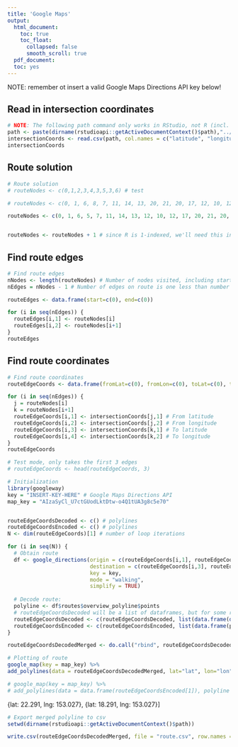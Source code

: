 ```yaml
---
title: 'Google Maps'
output:
  html_document:
    toc: true
    toc_float:
      collapsed: false
      smooth_scroll: true
  pdf_document:
  toc: yes
---
```


NOTE: remember ot insert a valid Google Maps Directions API key below!

## Read in intersection coordinates
```r
# NOTE: The following path command only works in RStudio, not R (incl. console)
path <- paste(dirname(rstudioapi::getActiveDocumentContext()$path),"../data/Distance matrix for manual graph/Coordinates.csv", sep="/")
intersectionCoords <- read.csv(path, col.names = c("latitude", "longitude"), header=FALSE)
intersectionCoords
```

## Route solution
```r
# Route solution
# routeNodes <- c(0,1,2,3,4,3,5,3,6) # test

# routeNodes <- c(0, 1, 6, 8, 7, 11, 14, 13, 20, 21, 20, 17, 12, 10, 12, 13, 14, 18, 15, 19, 22, 23, 21, 18, 15, 11, 7, 5, 6, 8, 9, 16, 19, 22, 16, 9, 3, 4, 3, 2, 1, 0) # Carlgorithm

routeNodes <- c(0, 1, 6, 5, 7, 11, 14, 13, 12, 10, 12, 17, 20, 21, 20, 13, 14, 18, 15, 18, 21, 23, 22, 19, 22, 16, 9, 16, 19, 15, 11, 7, 8, 6, 8, 9, 3, 4, 3, 2, 1, 0) # Alberithm


routeNodes <- routeNodes + 1 # since R is 1-indexed, we'll need this in a loop later
```

## Find route edges
```r
# Find route edges
nNodes <- length(routeNodes) # Number of nodes visited, including start/end
nEdges = nNodes - 1 # Number of edges on route is one less than number of nodes on route

routeEdges <- data.frame(start=c(0), end=c(0))

for (i in seq(nEdges)) {
  routeEdges[i,1] <- routeNodes[i]
  routeEdges[i,2] <- routeNodes[i+1]
}
routeEdges
```

## Find route coordinates
```r
# Find route coordinates
routeEdgeCoords <- data.frame(fromLat=c(0), fromLon=c(0), toLat=c(0), toLon=c(0))

for (i in seq(nEdges)) {
  j = routeNodes[i]
  k = routeNodes[i+1]
  routeEdgeCoords[i,1] <- intersectionCoords[j,1] # From latitude
  routeEdgeCoords[i,2] <- intersectionCoords[j,2] # From longitude
  routeEdgeCoords[i,3] <- intersectionCoords[k,1] # To latitude
  routeEdgeCoords[i,4] <- intersectionCoords[k,2] # To longitude
}
routeEdgeCoords
```

```r
# Test mode, only takes the first 3 edges
# routeEdgeCoords <- head(routeEdgeCoords, 3)
```

```r
# Initialization
library(googleway)
key = "INSERT-KEY-HERE" # Google Maps Directions API
map_key = "AIzaSyCl_U7ctGUodLktDtw-o4Q1tUA3g8c5e70"


routeEdgeCoordsDecoded <- c() # polylines
routeEdgeCoordsEncoded <- c() # polylines
N <- dim(routeEdgeCoords)[1] # number of loop iterations

for (i in seq(N)) {
  # Obtain route
  df <- google_directions(origin = c(routeEdgeCoords[i,1], routeEdgeCoords[i,2]),
                          destination = c(routeEdgeCoords[i,3], routeEdgeCoords[i,4]),
                          key = key,
                          mode = "walking",
                          simplify = TRUE)
  
  # Decode route:
  polyline <- df$routes$overview_polyline$points
  # routeEdgeCoordsDecoded will be a list of dataframes, but for some reason the individual list elements needs to be converted into dataframe before use
  routeEdgeCoordsDecoded <- c(routeEdgeCoordsDecoded, list(data.frame(decode_pl(polyline))))
  routeEdgeCoordsEncoded <- c(routeEdgeCoordsEncoded, list(data.frame(polyline)))
}

```

```r
routeEdgeCoordsDecodedMerged <- do.call("rbind", routeEdgeCoordsDecoded)
```


```r
# Plotting of route
google_map(key = map_key) %>%
add_polylines(data = routeEdgeCoordsDecodedMerged, lat="lat", lon="lon", stroke_weight = 6, stroke_colour='blue')

# google_map(key = map_key) %>%
# add_polylines(data = data.frame(routeEdgeCoordsEncoded[1]), polyline = "polyline", stroke_weight = 6, stroke_colour='blue')
```

{lat: 22.291, lng: 153.027}, {lat: 18.291, lng: 153.027}]

```r
# Export merged polyline to csv
setwd(dirname(rstudioapi::getActiveDocumentContext()$path))

write.csv(routeEdgeCoordsDecodedMerged, file = "route.csv", row.names = FALSE)
```

